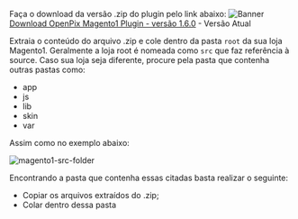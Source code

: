 
Faça o download da versão .zip do plugin pelo link abaixo:
![Banner](../__assets__/magento1-banner.png)
[Download OpenPix Magento1 Plugin - versão 1.6.0](pathname:///magento1/openpix_pix.1.6.0_.zip) - Versão Atual

<Magento1Changelog/>

Extraia o conteúdo do arquivo .zip e cole dentro da pasta `root` da sua loja Magento1.
Geralmente a loja root é nomeada como `src` que faz referência à source. Caso sua loja seja diferente, procure pela pasta que contenha outras pastas como:

- app
- js
- lib
- skin
- var

Assim como no exemplo abaixo:

![magento1-src-folder](../__assets__/magento1-folder-structure.png)

Encontrando a pasta que contenha essas citadas basta realizar o seguinte:

- Copiar os arquivos extraídos do .zip;
- Colar dentro dessa pasta
